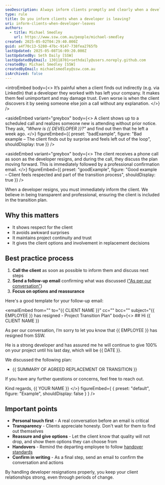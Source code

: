 ```yaml
---
seoDescription: Always inform clients promptly and clearly when a developer leaves, ensuring transparency and maintaining trust.
type: rule
title: Do you inform clients when a developer is leaving?
uri: inform-clients-when-developer-leaves
authors:
  - title: Michael Smedley
    url: https://www.ssw.com.au/people/michael-smedley
created: 2025-05-02T04:29:40.000Z
guid: a4f70c13-5280-47bc-9147-738fea2765fb
lastUpdated: 2025-05-08T16:09:20.000Z
lastUpdatedBy: Seth Daily [SSW]
lastUpdatedByEmail: 130118701+sethdaily@users.noreply.github.com
createdBy: Michael Smedley [SSW]
createdByEmail: michaelsmedley@ssw.com.au
isArchived: false
---
```


<introEmbed
  body={<>
It’s painful when a client finds out indirectly (e.g. via LinkedIn) that a developer they worked with has left your company. It makes them feel unimportant and may damage trust. Even worse is when the client discovers it by seeing someone else join a call without any explanation.
  </>}
/>

<asideEmbed
  variant="greybox"
  body={<>
    A client shows up to a scheduled call and realizes someone new is attending without prior notice. They ask, _"Where is &#123;&#123; DEVELOPER &#125;&#125;?"_ and find out then that he left a week ago.
  </>}
  figureEmbed={{
    preset: "badExample",
    figure: "Bad example – The client finds out by surprise and feels left out of the loop",
    shouldDisplay: true
  }}
/>



<asideEmbed
  variant="greybox"
  body={<>
    The client receives a phone call as soon as the developer resigns, and during the call, they discuss the plan moving forward. This is immediately followed by a professional confirmation email.
  </>}
  figureEmbed={{
    preset: "goodExample",
    figure: "Good example – Client feels respected and part of the transition process",
    shouldDisplay: true
  }}
/>


When a developer resigns, you must immediately inform the client. We believe in being transparent and professional, ensuring the client is included in the transition plan.

## Why this matters

* It shows respect for the client
* It avoids awkward surprises
* It maintains project continuity and trust
* It gives the client options and involvement in replacement decisions

## Best practice process

1. **Call the client** as soon as possible to inform them and discuss next steps
2. **Send a follow-up email** confirming what was discussed (["As per our conversation"](/as-per-our-conversation-emails))
3. **Focus on options and reassurance**

Here's a good template for your follow-up email:

<emailEmbed
  from=""
  to="&#123;&#123; CLIENT NAME &#125;&#125;"
  cc=""
  bcc=""
  subject="&#123;&#123; EMPLOYEE &#125;&#125; has resigned - Project Transition Plan"
  body={<>
    ## Hi &#123;&#123; CLIENT NAME &#125;&#125;

As per our conversation, I’m sorry to let you know that &#123;&#123; EMPLOYEE &#125;&#125; has resigned from SSW.

He is a strong developer and has assured me he will continue to give 100% on your project until his last day, which will be &#123;&#123; DATE &#125;&#125;.

We discussed the following plan:
* &#123;&#123; SUMMARY OF AGREED REPLACEMENT OR TRANSITION &#125;&#125;

If you have any further questions or concerns, feel free to reach out.

Kind regards,
&#123;&#123; YOUR NAME &#125;&#125;
  </>}
  figureEmbed={ {
    preset: "default",
    figure: "Example",
    shouldDisplay: false
  } }
/>

## Important points

* **Personal touch first** - A real conversation before an email is critical
* **Transparency** - Clients appreciate honesty. Don't wait for them to find out themselves
* **Reassure and give options** - Let the client know that quality will not drop, and show them options they can choose from
* **Handovers** - Remind the departing employee to follow [handover standards](/hand-over-projects)
* **Confirm in writing** - As a final step, send an email to confirm the conversation and actions

By handling developer resignations properly, you keep your client relationships strong, even through periods of change.
